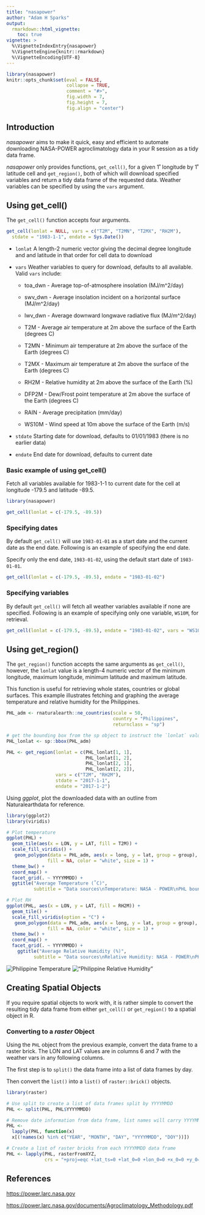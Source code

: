 ```yaml
---
title: "nasapower"
author: "Adam H Sparks"
output:
  rmarkdown::html_vignette:
    toc: true
vignette: >
  %\VignetteIndexEntry{nasapower}
  %\VignetteEngine{knitr::rmarkdown}
  %\VignetteEncoding{UTF-8}
---
```


```r
library(nasapower)
knitr::opts_chunk$set(eval = FALSE,
                      collapse = TRUE,
                      comment = "#>",
                      fig.width = 7,
                      fig.height = 7,
                      fig.align = "center")
```

## Introduction

_nasapower_ aims to make it quick, easy and efficient to automate downloading
NASA-POWER agroclimatology data in your R session as a tidy data frame.

_nasapower_ only provides functions, `get_cell()`, for a given 1˚ longitude by
1˚ latitude cell and `get_region()`, both of which will download specified
variables and return a tidy data frame of the requested data. Weather variables
can be specified by using the `vars` argument. 

## Using get_cell()

The `get_cell()` function accepts four arguments.

```r
get_cell(lonlat = NULL, vars = c("T2M", "T2MN", "T2MX", "RH2M"),
  stdate = "1983-1-1", endate = Sys.Date())
```

- `lonlat` A length-2 numeric vector giving the decimal degree longitude and
and latitude in that order for cell data to download

- `vars` Weather variables to query for download, defaults to all available.
Valid `vars` include:

    * toa_dwn - Average top-of-atmosphere insolation (MJ/m^2/day)

    * swv_dwn - Average insolation incident on a horizontal surface (MJ/m^2/day)

    * lwv_dwn - Average downward longwave radiative flux (MJ/m^2/day)

    * T2M - Average air temperature at 2m above the surface of the Earth (degrees C)

    * T2MN - Minimum air temperature at 2m above the surface of the Earth (degrees C)

    * T2MX - Maximum air temperature at 2m above the surface of the Earth (degrees C)

    * RH2M - Relative humidity at 2m above the surface of the Earth (%)

    * DFP2M - Dew/Frost point temperature at 2m above the surface of the Earth (degrees C)

    * RAIN - Average precipitation (mm/day)

    * WS10M - Wind speed at 10m above the surface of the Earth (m/s)

- `stdate` Starting date for download, defaults to 01/01/1983 (there is no
earlier data)

- `endate` End date for download, defaults to current date

### Basic example of using get_cell()

Fetch all variables available for 1983-1-1 to current date for the cell at
longitude -179.5 and latitude -89.5.

```r
library(nasapower)

get_cell(lonlat = c(-179.5, -89.5))
```

### Specifying dates

By default `get_cell()` will use `1983-01-01` as a start date and the current
date as the end date. Following is an example of specifying the end date.

Specify only the end date, `1983-01-02`, using the default start date of
`1983-01-01`.

```r
get_cell(lonlat = c(-179.5, -89.5), endate = "1983-01-02")
```

### Specifying variables

By default `get_cell()` will fetch all weather variables available if none are
specified. Following is an example of specifying only one variable, `WS10M`,
for retrieval.

```r
get_cell(lonlat = c(-179.5, -89.5), endate = "1983-01-02", vars = "WS10M")
```

## Using get_region()

The `get_region()` function accepts the same arguments as `get_cell()`, however,
the `lonlat` value is a length-4 numeric vector of the minimum longitude,
maximum longitude, minimum latitude and maximum latitude.

This function is useful for retrieving whole states, countries or global
surfaces. This example illustrates fetching and graphing the average temperature
and relative humidity for the Philippines.

```r
PHL_adm <- rnaturalearth::ne_countries(scale = 50,
                                       country = "Philippines",
                                       returnclass = "sp")

# get the bounding box from the sp object to instruct the `lonlat` values
PHL_lonlat <- sp::bbox(PHL_adm)

PHL <- get_region(lonlat = c(PHL_lonlat[1, 1],
                             PHL_lonlat[1, 2],
                             PHL_lonlat[2, 1],
                             PHL_lonlat[2, 2]), 
                  vars = c("T2M", "RH2M"),
                  stdate = "2017-1-1",
                  endate = "2017-1-2")
```

Using _ggplot_, plot the downloaded data with an outline from Naturalearthdata
for reference.

```r
library(ggplot2)
library(viridis)

# Plot temperature
ggplot(PHL) +
  geom_tile(aes(x = LON, y = LAT, fill = T2M)) +
  scale_fill_viridis() +
   geom_polygon(data = PHL_adm, aes(x = long, y = lat, group = group), 
               fill = NA, color = "white", size = 1) +
  theme_bw() +
  coord_map() +
  facet_grid(. ~ YYYYMMDD) +
  ggtitle("Average Temperature (˚C)",
          subtitle = "Data sources\nTemperature: NASA - POWER\nPHL boundary: Naturalearthdata")

# Plot RH
ggplot(PHL, aes(x = LON, y = LAT, fill = RH2M)) +
  geom_tile() +
  scale_fill_viridis(option = "C") +
   geom_polygon(data = PHL_adm, aes(x = long, y = lat, group = group), 
               fill = NA, color = "white", size = 1) +
  theme_bw() +
  coord_map() +
  facet_grid(. ~ YYYYMMDD) +
    ggtitle("Average Relative Humidity (%)",
          subtitle = "Data sources\nRelative Humidity: NASA - POWER\nPHL boundary: Naturalearthdata")
```

![Philippine Temperature](plot_phl-1.png)
!["Philippine Relative Humidity"](plot_phl-2.png)

## Creating Spatial Objects

If you require spatial objects to work with, it is rather simple to convert
the resulting tidy data frame from either `get_cell()` or `get_region()` to a
spatial object in R.

### Converting to a _raster_ Object

Using the `PHL` object from the previous example, convert the data frame to a
raster brick. The LON and LAT values are in columns 6 and 7 with the weather
vars in any following columns.

The first step is to `split()` the data frame into a list of data frames by day.

Then convert the `list()` into a `list()` of `raster::brick()` objects.

```r
library(raster)

# Use split to create a list of data frames split by YYYYMMDD
PHL <- split(PHL, PHL$YYYYMMDD)

# Remove date information from data frame, list names will carry YYYYMMDD
PHL <-
  lapply(PHL, function(x)
  x[(!names(x) %in% c("YEAR", "MONTH", "DAY", "YYYYMMDD", "DOY"))])

# Create a list of raster bricks from each YYYYMMDD data frame
PHL <- lapply(PHL, rasterFromXYZ,
              crs = "+proj=eqc +lat_ts=0 +lat_0=0 +lon_0=0 +x_0=0 +y_0=0 +ellps=WGS84 +datum=WGS84 +units=m +no_defs ")
```

## References

<https://power.larc.nasa.gov>

<https://power.larc.nasa.gov/documents/Agroclimatology_Methodology.pdf>
